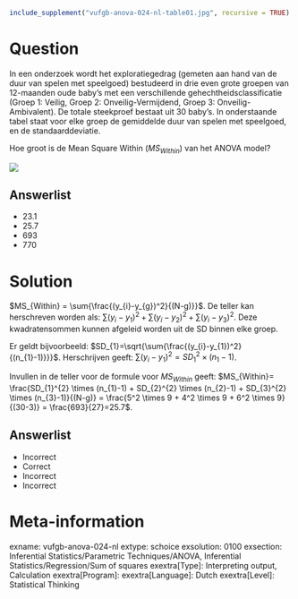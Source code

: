 ```r
include_supplement("vufgb-anova-024-nl-table01.jpg", recursive = TRUE)
```

Question
========

In een onderzoek wordt het exploratiegedrag (gemeten aan hand van de duur van spelen met speelgoed) bestudeerd in drie even grote groepen van 12-maanden oude baby’s met een verschillende gehechtheidsclassificatie (Groep 1: Veilig, Groep 2: Onveilig-Vermijdend, Groep 3: Onveilig-Ambivalent). De totale steekproef bestaat uit 30 baby’s. In onderstaande tabel staat voor elke groep de gemiddelde duur van spelen met speelgoed, en de standaarddeviatie. 

Hoe groot is de Mean Square Within ($MS_{Within}$) van het ANOVA model?

![](vufgb-anova-024-nl-table01.jpg)
  
Answerlist
----------
* 23.1
* 25.7
* 693
* 770

Solution
========

$MS_{Within} = \sum{\frac{(y_{i}-y_{g})^2}{(N-g)}}$. De teller kan herschreven worden als: $\sum{(y_{i}-y_{1})^2} + \sum{(y_{i}-y_{2})^2} + \sum{(y_{i}-y_{3})^2}$. Deze kwadratensommen kunnen afgeleid worden uit de SD binnen elke groep.

Er geldt bijvoorbeeld: $SD_{1}=\sqrt{\sum{\frac{(y_{i}-y_{1})^2}{(n_{1}-1)}}}$. 
Herschrijven geeft: $\sum{(y_{i}-y_{1})^2} = SD_{1}^{2} \times (n_{1}-1)$. 

Invullen in de teller voor de formule voor $MS_{Within}$ geeft: $MS_{Within}= \frac{SD_{1}^{2} \times (n_{1}-1) + SD_{2}^{2} \times (n_{2}-1) + SD_{3}^{2} \times (n_{3}-1)}{(N-g)} =  \frac{5^2 \times 9 + 4^2 \times 9 + 6^2 \times 9}{(30-3)} =  \frac{693}{27}=25.7$.

Answerlist
----------
* Incorrect
* Correct
* Incorrect
* Incorrect

Meta-information
================
exname: vufgb-anova-024-nl
extype: schoice
exsolution: 0100
exsection: Inferential Statistics/Parametric Techniques/ANOVA, Inferential Statistics/Regression/Sum of squares
exextra[Type]: Interpreting output, Calculation
exextra[Program]: 
exextra[Language]: Dutch
exextra[Level]: Statistical Thinking
